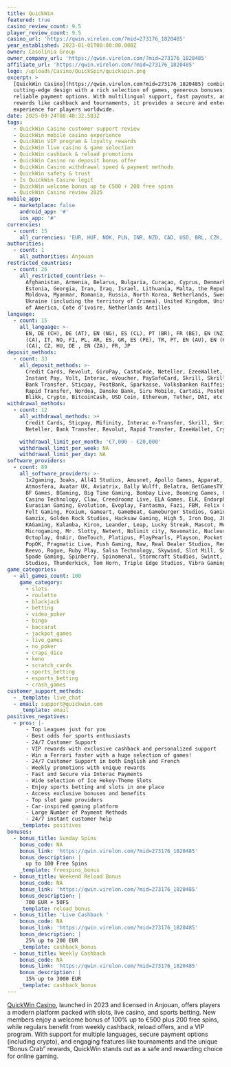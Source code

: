 ```yaml
---
title: QuickWin
featured: true
casino_review_count: 9.5
player_review_count: 9.5
casino_url: 'https://qwin.virelon.com/?mid=273176_1820485'
year_established: 2023-01-01T00:00:00.000Z
owner: Casolinia Group
owner_company_url: 'https://qwin.virelon.com/?mid=273176_1820485'
affiliate_url: 'https://qwin.virelon.com/?mid=273176_1820485'
logo: /uploads/Casino/QuickSpin/quickspin.png
excerpt: >
  [QuickWin Casino](https://qwin.virelon.com?mid=273176_1820485) combines
  cutting-edge design with a rich selection of games, generous bonuses, and
  reliable payment options. With multilingual support, fast payouts, and ongoing
  rewards like cashback and tournaments, it provides a secure and entertaining
  experience for players worldwide.
date: 2025-09-24T08:40:32.583Z
tags:
  - QuickWin Casino customer support review
  - QuickWin mobile casino experience
  - QuickWin VIP program & loyalty rewards
  - QuickWin live casino & game selection
  - QuickWin cashback & reload promotions
  - QuickWin Casino no deposit bonus offer
  - QuickWin Casino withdrawal speed & payment methods
  - QuickWin safety & trust
  - Is QuickWin Casino legit
  - QuickWin welcome bonus up to €500 + 200 free spins
  - QuickWin Casino review 2025
mobile_app:
  - marketplace: false
    android_app: '#'
    ios_app: '#'
currencies:
  - count: 15
    all_currencies: 'EUR, HUF, NOK, PLN, INR, NZD, CAD, USD, BRL, CZK, AUD, CLP, PEN, NGN, CHF'
authorities:
  - count: 1
    all_authorities: Anjouan
restricted_countries:
  - count: 26
    all_restricted_countries: >-
      Afghanistan, Armenia, Belarus, Bulgaria, Curaçao, Cyprus, Denmark,
      Estonia, Georgia, Iran, Iraq, Israel, Lithuania, Malta, the Republic of
      Moldova, Myanmar, Romania, Russia, North Korea, Netherlands, Sweden,
      Ukraine (including the territory of Crimea), United Kingdom, United States
      of America, Cote d’ivoire, Netherlands Antilles
language:
  - count: 15
    all_language: >-
      EN, DE (CH), DE (AT), EN (NG), ES (CL), PT (BR), FR (BE), EN (NZ), FR
      (CA), IT, NO, FI, PL, AR, ES, GR, ES (PE), TR, PT, EN (AU), EN (HI), EN
      (CA), CZ, HU, DE , EN (ZA), FR, JP
deposit_methods:
  - count: 33
    all_deposit_methods: >-
      Credit Cards, Revolut, GiroPay, CastoCode, Neteller, EzeeWallet, Mifinity,
      Instant Pay, Volt, Interac, eVoucher, PaySafeCard, Skrill, Skrill 1-Tap,
      Bank Transfer, Sticpay, PostBank, Sparkasse, Volksbanken Raiffeisen, EPS,
      Rapid Transfer, Nordea, Danske Bank, Siru Mobile, CartaSi, PostePay,
      Blikk, Crypto, BitcoinCash, USD Coin, Ethereum, Tether, DAI, etc.
withdrawal_methods:
  - count: 12
    all_withdrawal_methods: >+
      Credit Cards, Sticpay, Mifinity, Interac e-Transfer, Skrill, Skrill 1-Tap,
      Neteller, Bank Transfer, Revolut, Rapid Transfer, EzeeWallet, Crypot, etc.

    withdrawal_limit_per_month: '€7,000 - €20,000'
    withdrawal_limit_per_week: NA
    withdrawal_limit_per_day: NA
software_providers:
  - count: 89
    all_software_providers: >-
      1x2gaming, 3oaks, All41 Studios, Amusnet, Apollo Games, Apparat,
      Atmosfera, Avatar UX, Aviatrix, Bally Wulff, Belatra, BetGamesTV, Betsoft,
      BF Games, BGaming, Big Time Gaming, Bombay Live, Booming Games, Caleta,
      Casino Technology, Claw, Creedroomz Live, ELA Games, ELK, Endorphina,
      Eurasian Gaming, Evolution, Evoplay, Fantasma, Fazi, FBM, Felix Gaming,
      Felt Gaming, Foxium, Gameart, GameBeat, Gameburger Studios, Gaming Corps,
      Gamzix, Golden Rock Studios, Hacksaw Gaming, High 5, Iron Dog, JFTW,
      KAGaming, Kalamba, Kiron, Leander, Leap, Lucky Streak, Mascot, Merkur,
      Microgaming, Mr. Slotty, Netent, Nolimit city, Novomatic, Nucleus,
      Octoplay, OnAir, OneTouch, Platipus, PlayPearls, Playson, Pocket Games,
      PopOK, Pragmatic Live, Push Gaming, Raw, Real Dealer Studios, Red Tiger,
      Reevo, Rogue, Ruby Play, Salsa Technology, Skywind, Slot Mill, Smartsoft,
      Spade Gaming, Spinberry, Spinomenal, Stormcraft Studios, Swintt, Switch
      Studios, Thunderkick, Tom Horn, Triple Edge Studios, Vibra Gaming, Zillion
game_categories:
  - all_games_count: 100
    game_category:
      - slots
      - roulette
      - blackjack
      - betting
      - video_poker
      - bingo
      - baccarat
      - jackpot_games
      - live_games
      - no_poker
      - craps_dice
      - keno
      - scratch_cards
      - sports_betting
      - esports_betting
      - crash_games
customer_support_methods:
  - _template: live_chat
  - email: support@quickwin.com
    _template: email
positives_negatives:
  - pros: |-
      - Top Leagues just for you 
      - Best odds for sports enthusiasts
      - 24/7 Customer Support
      - VIP rewards with exclusive cashback and personalized support
      - Win a Ferrari faster with a huge selection of games!
      - 24/7 Customer Support in both English and French 
      - Weekly promotions with unique rewards 
      - Fast and Secure via Interac Payments
      - Wide selection of Ice Hokey-Theme Slots
      - Enjoy sports betting and slots in one place
      - Access exclusive bonuses and benefits
      - Top slot game providers
      - Car-inspired gaming platform
      - Large Number of Payment Methods
      - 24/7 instant customer help
    _template: positives
bonuses:
  - bonus_title: Sunday Spins
    bonus_code: NA
    bonus_link: 'https://qwin.virelon.com/?mid=273176_1820485'
    bonus_description: |
      up to 100 Free Spins
    _template: freespins_bonus
  - bonus_title: Weekend Reload Bonus
    bonus_code: NA
    bonus_link: 'https://qwin.virelon.com/?mid=273176_1820485'
    bonus_description: |
      700 EUR + 50FS
    _template: reload_bonus
  - bonus_title: 'Live Cashback '
    bonus_code: NA
    bonus_link: 'https://qwin.virelon.com/?mid=273176_1820485'
    bonus_description: |
      25% up to 200 EUR
    _template: cashback_bonus
  - bonus_title: Weekly Cashback
    bonus_code: NA
    bonus_link: 'https://qwin.virelon.com/?mid=273176_1820485'
    bonus_description: |
      15% up to 3000 EUR
    _template: cashback_bonus
---
```


[QuickWin Casino](https://qwin.virelon.com?mid=273176_1820485), launched in 2023 and licensed in Anjouan, offers players a modern platform packed with slots, live casino, and sports betting. New members enjoy a welcome bonus of 100% up to €500 plus 200 free spins, while regulars benefit from weekly cashback, reload offers, and a VIP program. With support for multiple languages, secure payment options (including crypto), and engaging features like tournaments and the unique “Bonus Crab” rewards, QuickWin stands out as a safe and rewarding choice for online gaming.
